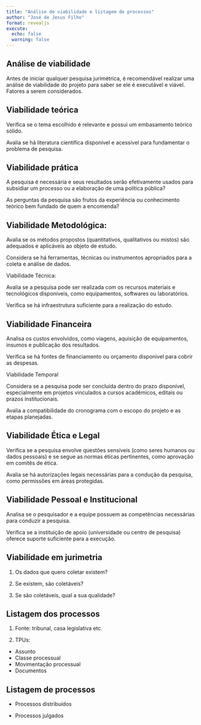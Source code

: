 ```yaml
---
title: "Análise de viabilidade e listagem de processos"
author: "José de Jesus Filho"
format: revealjs
execute:
  echo: false
  warning: false
---
```



## Análise de viabilidade

Antes de iniciar qualquer pesquisa jurimétrica, é recomendável realizar uma análise de viabilidade do projeto para saber se ele é executável e viável. Fatores a serem considerados.

## Viabilidade teórica

Verifica se o tema escolhido é relevante e possui um embasamento teórico sólido.

Avalia se há literatura científica disponível e acessível para fundamentar o problema de pesquisa.


## Viabilidade prática

A pesquisa é necessária e seus resultados serão efetivamente usados para subsidiar um processo ou a elaboração de uma política pública?

As perguntas da pesquisa são frutos da experiência ou conhecimento teórico bem fundado de quem a encomenda?

## Viabilidade Metodológica:

Avalia se os métodos propostos (quantitativos, qualitativos ou mistos) são adequados e aplicáveis ao objeto de estudo.

Considera se há ferramentas, técnicas ou instrumentos apropriados para a coleta e análise de dados.

Viabilidade Técnica:

Avalia se a pesquisa pode ser realizada com os recursos materiais e tecnológicos disponíveis, como equipamentos, softwares ou laboratórios.

Verifica se há infraestrutura suficiente para a realização do estudo.

## Viabilidade Financeira

Analisa os custos envolvidos, como viagens, aquisição de equipamentos, insumos e publicação dos resultados.

Verifica se há fontes de financiamento ou orçamento disponível para cobrir as despesas.

Viabilidade Temporal

Considera se a pesquisa pode ser concluída dentro do prazo disponível, especialmente em projetos vinculados a cursos acadêmicos, editais ou prazos institucionais.

Avalia a compatibilidade do cronograma com o escopo do projeto e as etapas planejadas.


## Viabilidade Ética e Legal

Verifica se a pesquisa envolve questões sensíveis (como seres humanos ou dados pessoais) e se segue as normas éticas pertinentes, como aprovação em comitês de ética.

Avalia se há autorizações legais necessárias para a condução da pesquisa, como permissões em áreas protegidas.

## Viabilidade Pessoal e Institucional

Analisa se o pesquisador e a equipe possuem as competências necessárias para conduzir a pesquisa.

Verifica se a instituição de apoio (universidade ou centro de pesquisa) oferece suporte suficiente para a execução.

## Viabilidade em jurimetria

1. Os dados que quero coletar existem?

2. Se existem, são coletáveis?

3. Se são coletáveis, qual a sua qualidade?


## Listagem dos processos

1. Fonte: tribunal, casa legislativa etc.

2. TPUs:
  - Assunto
  - Classe processual
  - Movimentação processual
  - Documentos

## Listagem de processos

- Processos distribuídos

- Processos julgados

